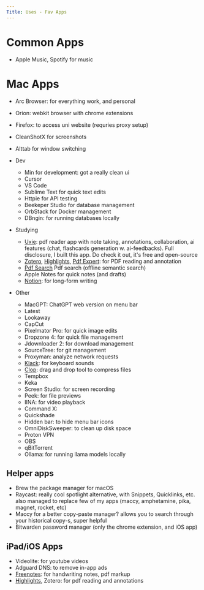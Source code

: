 ```yaml
---
Title: Uses - Fav Apps
---
```


# Common Apps

- Apple Music, Spotify for music

# Mac Apps

- Arc Browser: for everything work, and personal
- Orion: webkit browser with chrome extensions
- Firefox: to access uni website (requries proxy setup)
- CleanShotX for screenshots
- Alttab for window switching

- Dev

  - Min for development: got a really clean ui
  - Cursor
  - VS Code
  - Sublime Text for quick text edits
  - Httpie for API testing
  - Beekeper Studio for database management
  - OrbStack for Docker management
  - DBngin: for running databases locally

- Studying

  - [Uxie](https://uxie.vercel.app): pdf reader app with note taking, annotations, collaboration, ai features (chat, flashcards generation w. ai-feedbacks). Full disclosure, I built this app. Do check it out, it's free and open-source
  - [Zotero](https://www.zotero.org/), [Highlights](https://highlightsapp.net/), [Pdf Expert](https://pdfexpert.com/): for PDF reading and annotation
  - [Pdf Search](https://pdfsearch.app/) Pdf search (offline semantic search)
  - Apple Notes for quick notes (and drafts)
  - [Notion](https://www.notion.so/): for long-form writing

- Other
  - MacGPT: ChatGPT web version on menu bar
  - Latest
  - Lookaway
  - CapCut
  - Pixelmator Pro: for quick image edits
  - Dropzone 4: for quick file management
  - Jdownloader 2: for download management
  - SourceTree: for git management
  - Proxyman: analyze network requests
  - [Klack](https://tryklack.com/): for keyboard sounds
  - [Clop](https://github.com/FuzzyIdeas/Clop): drag and drop tool to compress files
  - Tempbox
  - Keka
  - Screen Studio: for screen recording
  - Peek: for file previews
  - IINA: for video playback
  - Command X:
  - Quickshade
  - Hidden bar: to hide menu bar icons
  - OmniDiskSweeper: to clean up disk space
  - Proton VPN
  - OBS
  - qBitTorrent
  - Ollama: for running llama models locally

## Helper apps

- Brew the package manager for macOS
- Raycast: really cool spotlight alternative, with Snippets, Quicklinks, etc. also managed to replace few of my apps (maccy, amphetamine, pika, magnet, rocket, etc)
- Maccy for a better copy-paste manager? allows you to search through your historical copy-s, super helpful
- Bitwarden password manager (only the chrome extension, and iOS app)

## iPad/iOS Apps

- Videolite: for youtube videos
- Adguard DNS: to remove in-app ads
- [Freenotes](https://apps.apple.com/in/app/freenotes-note-taking/id6464237904): for handwriting notes, pdf markup
- [Highlights](https://highlightsapp.net/), Zotero: for pdf reading and annotations
